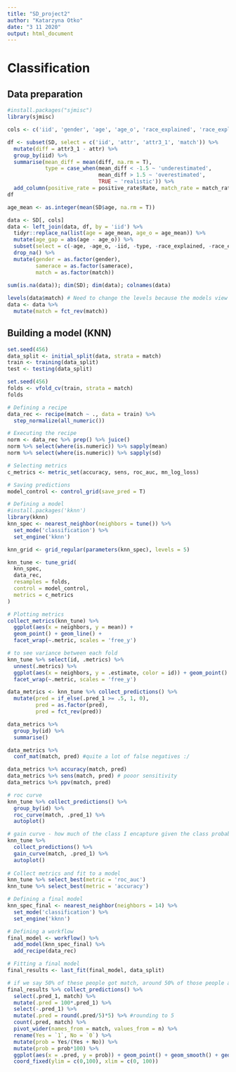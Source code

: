 ---
title: "SD_project2"
author: "Katarzyna Otko"
date: "3 11 2020"
output: html_document
---

# Classification

## Data preparation

```{r}
#install.packages("sjmisc")
library(sjmisc)

cols <- c('iid', 'gender', 'age', 'age_o', 'race_explained', 'race_explained_o', 'samerace', 'pf_o_att', 'pf_o_sin', 'pf_o_int', 'pf_o_fun', 'pf_o_amb', 'pf_o_sha', 'attr1_1', 'sinc1_1', 'intel1_1', 'amb1_1', 'shar1_1', 'attr', 'sinc', 'intel', 'amb', 'shar', 'attr_o', 'sinc_o', 'intel_o', 'amb_o', 'shar_o', 'like', 'like_o', 'prob', 'prob_o', 'match')

df <- subset(SD, select = c('iid', 'attr', 'attr3_1', 'match')) %>%
  mutate(diff = attr3_1 - attr) %>%
  group_by(iid) %>%
  summarise(mean_diff = mean(diff, na.rm = T),
            type = case_when(mean_diff < -1.5 ~ 'underestimated',
                             mean_diff > 1.5 ~ 'overestimated',
                             TRUE ~ 'realistic')) %>%
  add_column(positive_rate = positive_rate$Rate, match_rate = match_rate$match_rate)
df

age_mean <- as.integer(mean(SD$age, na.rm = T))

data <- SD[, cols]
data <- left_join(data, df, by = 'iid') %>%
  tidyr::replace_na(list(age = age_mean, age_o = age_mean)) %>%
  mutate(age_gap = abs(age - age_o)) %>%
  subset(select = c(-age, -age_o, -iid, -type, -race_explained, -race_explained_o, -positive_rate, -match_rate)) %>%
  drop_na() %>% 
  mutate(gender = as.factor(gender),
         samerace = as.factor(samerace),
         match = as.factor(match))
  
sum(is.na(data)); dim(SD); dim(data); colnames(data)

levels(data$match) # Need to change the levels because the models view the first level as positive
data <- data %>%
  mutate(match = fct_rev(match))

```

## Building a model (KNN)

```{r}
set.seed(456)
data_split <- initial_split(data, strata = match)
train <- training(data_split)
test <- testing(data_split)

set.seed(456)
folds <- vfold_cv(train, strata = match)
folds

# Defining a recipe
data_rec <- recipe(match ~ ., data = train) %>%
  step_normalize(all_numeric())

# Executing the recipe
norm <- data_rec %>% prep() %>% juice()
norm %>% select(where(is.numeric)) %>% sapply(mean)
norm %>% select(where(is.numeric)) %>% sapply(sd)

# Selecting metrics
c_metrics <- metric_set(accuracy, sens, roc_auc, mn_log_loss)

# Saving predictions
model_control <- control_grid(save_pred = T)

# Defining a model
#install.packages('kknn')
library(kknn)
knn_spec <- nearest_neighbor(neighbors = tune()) %>%
  set_mode('classification') %>%
  set_engine('kknn')

knn_grid <- grid_regular(parameters(knn_spec), levels = 5)

knn_tune <- tune_grid(
  knn_spec,
  data_rec,
  resamples = folds,
  control = model_control,
  metrics = c_metrics
)

# Plotting metrics
collect_metrics(knn_tune) %>%
  ggplot(aes(x = neighbors, y = mean)) + 
  geom_point() + geom_line() + 
  facet_wrap(~.metric, scales = 'free_y')

# to see variance between each fold
knn_tune %>% select(id, .metrics) %>%
  unnest(.metrics) %>%
  ggplot(aes(x = neighbors, y = .estimate, color = id)) + geom_point() + geom_line() + 
  facet_wrap(~.metric, scales = 'free_y')

data_metrics <- knn_tune %>% collect_predictions() %>%
  mutate(pred = if_else(.pred_1 >= .5, 1, 0),
         pred = as.factor(pred),
         pred = fct_rev(pred)) 

data_metrics %>%
  group_by(id) %>%
  summarise()

data_metrics %>%
  conf_mat(match, pred) #quite a lot of false negatives :/

data_metrics %>% accuracy(match, pred)
data_metrics %>% sens(match, pred) # pooor sensitivity
data_metrics %>% ppv(match, pred) 

# roc curve
knn_tune %>% collect_predictions() %>%
  group_by(id) %>%
  roc_curve(match, .pred_1) %>%
  autoplot()

# gain curve - how much of the class I encapture given the class probabilities, that is, if we say that everyone with the 50% prob. or less being a "match" (1) class, we can capture around 80% of the actual points
knn_tune %>% 
  collect_predictions() %>%
  gain_curve(match, .pred_1) %>%
  autoplot()
  
# Collect metrics and fit to a model
knn_tune %>% select_best(metric = 'roc_auc')
knn_tune %>% select_best(metric = 'accuracy')

# Defining a final model
knn_spec_final <- nearest_neighbor(neighbors = 14) %>%
  set_mode('classification') %>%
  set_engine('kknn')

# Defining a workflow
final_model <- workflow() %>%
  add_model(knn_spec_final) %>%
  add_recipe(data_rec)

# Fitting a final model
final_results <- last_fit(final_model, data_split)

# if we say 50% of these people got match, around 50% of those people actually got match
final_results %>% collect_predictions() %>%
  select(.pred_1, match) %>%
  mutate(.pred = 100*.pred_1) %>%
  select(-.pred_1) %>%
  mutate(.pred = round(.pred/5)*5) %>% #rounding to 5
  count(.pred, match) %>%
  pivot_wider(names_from = match, values_from = n) %>%
  rename(Yes = `1`, No = `0`) %>%
  mutate(prob = Yes/(Yes + No)) %>%
  mutate(prob = prob*100) %>%
  ggplot(aes(x = .pred, y = prob)) + geom_point() + geom_smooth() + geom_abline() +
  coord_fixed(ylim = c(0,100), xlim = c(0, 100))

```















